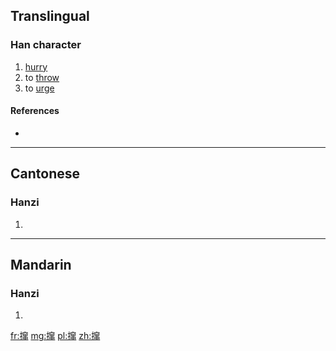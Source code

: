 {{also|攛}}
==Translingual==

===Han character===
{{Han char|rn=64|rad=手|as=12|sn=15|four=|canj=手十金中 (QJCL)}}

# [[hurry]]
# to [[throw]]
# to [[urge]]

====References====
* {{Han ref|kx=0457.161|hdz=31963.040|uh=64BA|ud=25786}}

----

==Cantonese==

===Hanzi===
{{yue-hanzi|jyut=cyun3|y=chyun3|tra=攛}}

# {{defn|lang=yue|sort=手12}}

----

==Mandarin==

===Hanzi===
{{cmn-hanzi|tra=攛|pin=[[cuān]] ([[cuan1]])|wg=ts'uan<sup>1</sup>}}

# {{defn|lang=cmn|sort=手12}}

[[fr:撺]]
[[mg:撺]]
[[pl:撺]]
[[zh:撺]]